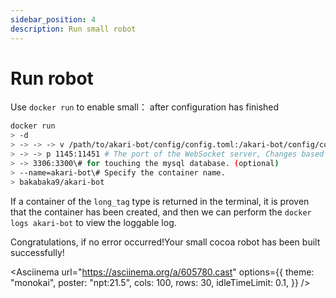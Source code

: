 ```yaml
---
sidebar_position: 4
description: Run small robot
---
```



# Run robot

Use `docker run` to enable small： after configuration has finished

```sh
docker run
> -d
> -> -> -> v /path/to/akari-bot/config/config.toml:/akari-bot/config/config. oml # Please change path to the corresponding location.
> -> -> p 1145:11451 # The port of the WebSocket server, Changes based on your profile.
> -> 3306:3300\# for touching the mysql database. (optional)
> --name=akari-bot\# Specify the container name.
> bakabaka9/akari-bot
```

If a container of the `long_tag` type is returned in the terminal, it is proven that the container has been created, and then we can perform the `docker logs akari-bot` to view the loggable log.

Congratulations, if no error occurred!Your small cocoa robot has been built successfully!

<Asciinema
    url="https://asciinema.org/a/605780.cast"
    options={{
        theme: "monokai",
        poster: "npt:21.5",
        cols: 100,
        rows: 30,
        idleTimeLimit: 0.1,
    }}
/>
